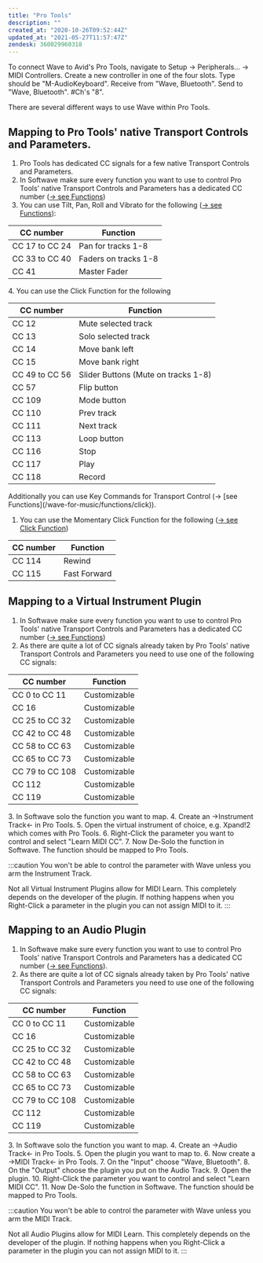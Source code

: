 ```yaml
---
title: "Pro Tools"
description: ""
created_at: "2020-10-26T09:52:44Z"
updated_at: "2021-05-27T11:57:47Z"
zendesk: 360029960318
---
```



<YouTube id="XUHvyeu0hKE" />

To connect Wave to Avid's Pro Tools, navigate to Setup → Peripherals... → MIDI Controllers. Create a new controller in one of the four slots. Type should be "M-AudioKeyboard". Receive from "Wave, Bluetooth". Send to "Wave, Bluetooth". #Ch's "8".

There are several different ways to use Wave within Pro Tools.

## Mapping to Pro Tools' native Transport Controls and Parameters.
1. Pro Tools has dedicated CC signals for a few native Transport Controls and Parameters.
2. In Softwave make sure every function you want to use to control Pro Tools' native Transport Controls and Parameters has a dedicated CC number ([→ see Functions](/wave-for-music/functions/tilt-pan-roll/))
3. You can use Tilt, Pan, Roll and Vibrato for the following ([→ see Functions](/wave-for-music/functions/tilt-pan-roll/)):

<table class="table">
<thead>
<tr>
<th>CC number</th>
<th>Function</th>
</tr>
</thead>
<tbody>
<tr>
<td>CC 17 to CC 24</td>
<td>Pan for tracks 1-8</td>
</tr>
<tr>
<td>CC 33 to CC 40</td>
<td>Faders on tracks 1-8</td>
</tr>
<tr>
<td>CC 41</td>
<td>Master Fader</td>
</tr>
</tbody>
</table>
4. You can use the Click Function for the following

<table class="table">
<thead>
<tr>
<th>CC number</th>
<th>Function</th>
</tr>
</thead>
<tbody>
<tr>
<td>CC 12</td>
<td>Mute selected track</td>
</tr>
<tr>
<td>CC 13</td>
<td>Solo selected track</td>
</tr>
<tr>
<td>CC 14</td>
<td>Move bank left</td>
</tr>
<tr>
<td>CC 15</td>
<td>Move bank right</td>
</tr>
<tr>
<td>CC 49 to CC 56</td>
<td>Slider Buttons (Mute on tracks 1-8)</td>
</tr>
<tr>
<td>CC 57</td>
<td>Flip button</td>
</tr>
<tr>
<td>CC 109</td>
<td>Mode button</td>
</tr>
<tr>
<td>CC 110</td>
<td>Prev track</td>
</tr>
<tr>
<td>CC 111</td>
<td>Next track</td>
</tr>
<tr>
<td>CC 113</td>
<td>Loop button</td>
</tr>
<tr>
<td>CC 116</td>
<td>Stop</td>
</tr>
<tr>
<td>CC 117</td>
<td>Play</td>
</tr>
<tr>
<td>CC 118</td>
<td>Record</td>
</tr>
</tbody>
</table>
Additionally you can use Key Commands for Transport Control (→ [see Functions](/wave-for-music/functions/click)).


1. You can use the Momentary Click Function for the following
([→ see Click Function](/wave-for-music/functions/click))

<table class="table">
<thead>
<tr>
<th>CC number</th>
<th>Function</th>
</tr>
</thead>
<tbody>
<tr>
<td>CC 114</td>
<td>Rewind</td>
</tr>
<tr>
<td>CC 115</td>
<td>Fast Forward</td>
</tr>
</tbody>
</table>

## Mapping to a Virtual Instrument Plugin
1. In Softwave make sure every function you want to use to control Pro Tools' native Transport Controls and Parameters has a dedicated CC number
([→ see Functions](/wave-for-music/functions/tilt-pan-roll/))
2. As there are quite a lot of CC signals already taken by Pro Tools' native Transport Controls and Parameters you need to use one of the following CC signals:

<table class="table">
<thead>
<tr>
<th>CC number</th>
<th>Function</th>
</tr>
</thead>
<tbody>
<tr>
<td>CC 0 to CC 11</td>
<td>Customizable</td>
</tr>
<tr>
<td>CC 16</td>
<td>Customizable</td>
</tr>
<tr>
<td>CC 25 to CC 32</td>
<td>Customizable</td>
</tr>
<tr>
<td>CC 42 to CC 48</td>
<td>Customizable</td>
</tr>
<tr>
<td>CC 58 to CC 63</td>
<td>Customizable</td>
</tr>
<tr>
<td>CC 65 to CC 73</td>
<td>Customizable</td>
</tr>
<tr>
<td>CC 79 to CC 108</td>
<td>Customizable</td>
</tr>
<tr>
<td>CC 112</td>
<td>Customizable</td>
</tr>
<tr>
<td>CC 119</td>
<td>Customizable</td>
</tr>
</tbody>
</table>
3. In Softwave solo the function you want to map.
4. Create an →Instrument Track← in Pro Tools.
5. Open the virtual instrument of choice, e.g. Xpand!2 which comes with Pro Tools.
6. Right-Click the parameter you want to control and select "Learn MIDI CC".
7. Now De-Solo the function in Softwave. The function should be mapped to Pro Tools.


:::caution
You won't be able to control the parameter with Wave unless you arm the Instrument Track.

Not all Virtual Instrument Plugins allow for MIDI Learn. This completely depends on the developer of the plugin. If nothing happens when you Right-Click a parameter in the plugin you can not assign MIDI to it.
:::


## Mapping to an Audio Plugin
1. In Softwave make sure every function you want to use to control Pro Tools' native Transport Controls and Parameters has a dedicated CC number ([→ see Functions](/wave-for-music/functions/tilt-pan-roll/)).
2. As there are quite a lot of CC signals already taken by Pro Tools' native Transport Controls and Parameters you need to use one of the following CC signals:

<table class="table">
<thead>
<tr>
<th>CC number</th>
<th>Function</th>
</tr>
</thead>
<tbody>
<tr>
<td>CC 0 to CC 11</td>
<td>Customizable</td>
</tr>
<tr>
<td>CC 16</td>
<td>Customizable</td>
</tr>
<tr>
<td>CC 25 to CC 32</td>
<td>Customizable</td>
</tr>
<tr>
<td>CC 42 to CC 48</td>
<td>Customizable</td>
</tr>
<tr>
<td>CC 58 to CC 63</td>
<td>Customizable</td>
</tr>
<tr>
<td>CC 65 to CC 73</td>
<td>Customizable</td>
</tr>
<tr>
<td>CC 79 to CC 108</td>
<td>Customizable</td>
</tr>
<tr>
<td>CC 112</td>
<td>Customizable</td>
</tr>
<tr>
<td>CC 119</td>
<td>Customizable</td>
</tr>
</tbody>
</table>
3. In Softwave solo the function you want to map.
4. Create an →Audio Track← in Pro Tools.
5. Open the plugin you want to map to.
6. Now create a →MIDI Track← in Pro Tools.
7. On the "Input" choose "Wave, Bluetooth".
8. On the "Output" choose the plugin you put on the Audio Track.
9. Open the plugin.
10. Right-Click the parameter you want to control and select "Learn MIDI CC".
11. Now De-Solo the function in Softwave. The function should be mapped to Pro Tools.


:::caution
You won't be able to control the parameter with Wave unless you arm the MIDI Track.

Not all Audio Plugins allow for MIDI Learn. This completely depends on the developer of the plugin. If nothing happens when you Right-Click a parameter in the plugin you can not assign MIDI to it.
:::

